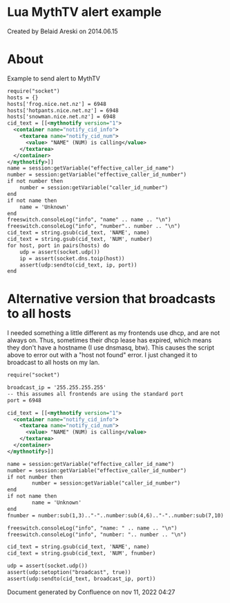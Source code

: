 
# Lua MythTV alert example 

 Created by  Belaid Areski on 2014.06.15

# About

Example to send alert to MythTV

```xml
require("socket")
hosts = {}
hosts['frog.nice.net.nz'] = 6948
hosts['hotpants.nice.net.nz'] = 6948
hosts['snowman.nice.net.nz'] = 6948
cid_text = [[<mythnotify version="1">
  <container name="notify_cid_info">
    <textarea name="notify_cid_num">
      <value> "NAME" (NUM) is calling</value>
    </textarea>
  </container>
</mythnotify>]]
name = session:getVariable("effective_caller_id_name")
number = session:getVariable("effective_caller_id_number")
if not number then
    number = session:getVariable("caller_id_number")
end
if not name then
    name = 'Unknown'
end
freeswitch.consoleLog("info", "name" .. name .. "\n")
freeswitch.consoleLog("info", "number".. number .. "\n")
cid_text = string.gsub(cid_text, 'NAME', name)
cid_text = string.gsub(cid_text, 'NUM', number)
for host, port in pairs(hosts) do
    udp = assert(socket.udp())
    ip = assert(socket.dns.toip(host))
    assert(udp:sendto(cid_text, ip, port))
end
```

# Alternative version that broadcasts to all hosts

I needed something a little different as my frontends use dhcp, and are not always on. Thus, sometimes their dhcp lease has expired, which means they don't have a hostname (I use dnsmasq, btw). This causes the script above to error out with a "host not found" error. I just changed it to broadcast to all hosts on my lan.

```xml
require("socket")

broadcast_ip = '255.255.255.255'
-- this assumes all frontends are using the standard port
port = 6948

cid_text = [[<mythnotify version="1">
  <container name="notify_cid_info">
    <textarea name="notify_cid_num">
      <value> "NAME" (NUM) is calling</value>
    </textarea>
  </container>
</mythnotify>]]

name = session:getVariable("effective_caller_id_name")
number = session:getVariable("effective_caller_id_number")
if not number then
        number = session:getVariable("caller_id_number")
end
if not name then
        name = 'Unknown'
end
fnumber = number:sub(1,3).."-"..number:sub(4,6).."-"..number:sub(7,10)

freeswitch.consoleLog("info", "name: " .. name .. "\n")
freeswitch.consoleLog("info", "number: ".. number .. "\n")

cid_text = string.gsub(cid_text, 'NAME', name)
cid_text = string.gsub(cid_text, 'NUM', fnumber)

udp = assert(socket.udp())
assert(udp:setoption("broadcast", true))
assert(udp:sendto(cid_text, broadcast_ip, port))
```

Document generated by Confluence on nov 11, 2022 04:27
